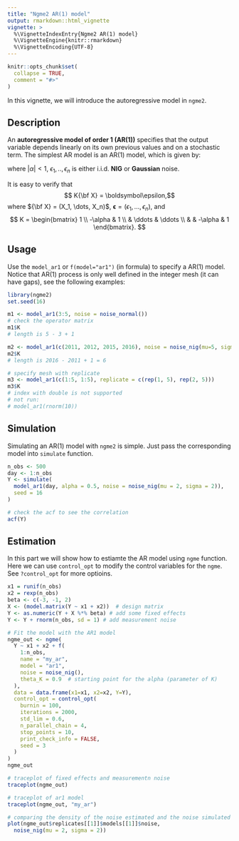 ```yaml
---
title: "Ngme2 AR(1) model"
output: rmarkdown::html_vignette
vignette: >
  %\VignetteIndexEntry{Ngme2 AR(1) model}
  %\VignetteEngine{knitr::rmarkdown}
  %\VignetteEncoding{UTF-8}
---
```


```r
knitr::opts_chunk$set(
  collapse = TRUE,
  comment = "#>"
)
```

In this vignette, we will introduce the autoregressive model in `ngme2`.

## Description

An **autoregressive model of order 1 (AR(1))** specifies that the output variable depends linearly on its own previous values and on a stochastic term.
The simplest AR model is an AR(1) model, which is given by:

\begin{align}
X_1 &= \epsilon_1, \\
X_i &= \alpha X_{i-1} + \epsilon_i, \; i = 2, \dots , n,
\end{align}
where $|\alpha| < 1$, $\epsilon_1, ..,\epsilon_n$ is either i.i.d. **NIG** or **Gaussian** noise.

It is easy to verify that
$$ K{\bf X} = \boldsymbol\epsilon,$$
where
${\bf X} = (X_1, \dots, X_n)$,  ${\boldsymbol \epsilon} = (\epsilon_1, \dots, \epsilon_n)$, and
$$
K =
  \begin{bmatrix}
    1 \\
    -\alpha &  1 \\
    & \ddots & \ddots \\
    & & -\alpha &  1
  \end{bmatrix}.
$$

## Usage

Use the `model_ar1` or `f(model="ar1")` (in formula) to specify a AR(1) model.
Notice that AR(1) process is only well defined in the integer mesh (it can have gaps), see the following examples:

```r
library(ngme2)
set.seed(16)

m1 <- model_ar1(3:5, noise = noise_normal())
# check the operator matrix
m1$K
# length is 5 - 3 + 1

m2 <- model_ar1(c(2011, 2012, 2015, 2016), noise = noise_nig(mu=5, sigma=1.5))
m2$K
# length is 2016 - 2011 + 1 = 6

# specify mesh with replicate
m3 <- model_ar1(c(1:5, 1:5), replicate = c(rep(1, 5), rep(2, 5)))
m3$K
# index with double is not supported
# not run:
# model_ar1(rnorm(10))
```

## Simulation

Simulating an AR(1) model with `ngme2` is simple. Just pass the corresponding model into `simulate` function.

```r
n_obs <- 500
day <- 1:n_obs
Y <- simulate(
  model_ar1(day, alpha = 0.5, noise = noise_nig(mu = 2, sigma = 2)),
  seed = 16
)

# check the acf to see the correlation
acf(Y)
```

## Estimation

In this part we will show how to estiamte the AR model using `ngme` function.
Here we can use `control_opt` to modify the control variables for the `ngme`.
See `?control_opt` for more optioins.

```r
x1 = runif(n_obs)
x2 = rexp(n_obs)
beta <- c(-3, -1, 2)
X <- (model.matrix(Y ~ x1 + x2))  # design matrix
Y <- as.numeric(Y + X %*% beta) # add some fixed effects
Y <- Y + rnorm(n_obs, sd = 1) # add measurement noise

# Fit the model with the AR1 model
ngme_out <- ngme(
  Y ~ x1 + x2 + f(
    1:n_obs,
    name = "my_ar",
    model = "ar1",
    noise = noise_nig(),
    theta_K = 0.9  # starting point for the alpha (parameter of K)
  ),
  data = data.frame(x1=x1, x2=x2, Y=Y),
  control_opt = control_opt(
    burnin = 100,
    iterations = 2000,
    std_lim = 0.6,
    n_parallel_chain = 4,
    stop_points = 10,
    print_check_info = FALSE,
    seed = 3
  )
)
ngme_out

# traceplot of fixed effects and measurementn noise
traceplot(ngme_out)

# traceplot of ar1 model
traceplot(ngme_out, "my_ar")

# comparing the density of the noise estimated and the noise simulated
plot(ngme_out$replicates[[1]]$models[[1]]$noise,
  noise_nig(mu = 2, sigma = 2))
```
